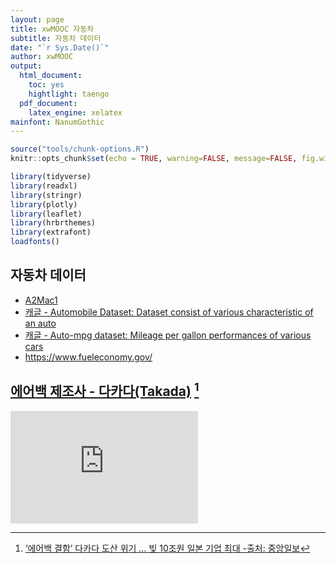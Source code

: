 ```yaml
---
layout: page
title: xwMOOC 자동차
subtitle: 자동차 데이터
date: "`r Sys.Date()`"
author: xwMOOC
output:
  html_document: 
    toc: yes
    hightlight: taengo
  pdf_document:
    latex_engine: xelatex
mainfont: NanumGothic
---
```


``` r
source("tools/chunk-options.R")
knitr::opts_chunk$set(echo = TRUE, warning=FALSE, message=FALSE, fig.width=12)

library(tidyverse)
library(readxl)
library(stringr)
library(plotly)
library(leaflet)
library(hrbrthemes)
library(extrafont)
loadfonts()

```


## 자동차 데이터 {#automotive-data}

- [A2Mac1](https://www.a2mac1.com)
- [캐글 - Automobile Dataset: Dataset consist of various characteristic of an auto](https://www.kaggle.com/toramky/automobile-dataset)
- [캐글 - Auto-mpg dataset: Mileage per gallon performances of various cars](https://www.kaggle.com/uciml/autompg-dataset)
- [https://www.fueleconomy.gov/](https://www.fueleconomy.gov/feg/download.shtml)


## [에어백 제조사 - 다카다(Takada)](https://en.wikipedia.org/wiki/Takata_Corporation) [^takada-airbag-news]  {#takada-airbag-defects}

[^takada-airbag-news]: [‘에어백 결함’ 다카다 도산 위기 … 빚 10조원 일본 기업 최대 -출처: 중앙일보](http://news.joins.com/article/21674372)

<iframe width="300" height="180" src="https://www.youtube.com/embed/t_oAKCYmzXU" frameborder="0" gesture="media" allow="encrypted-media" allowfullscreen></iframe>



